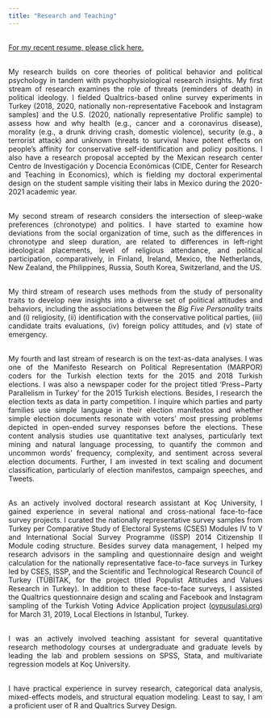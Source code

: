 ```yaml
---
title: "Research and Teaching"
---
```

<!-- Global site tag (gtag.js) - Google Analytics -->
<script async src="https://www.googletagmanager.com/gtag/js?id=UA-166011945-1"></script>
<script>
  window.dataLayer = window.dataLayer || [];
  function gtag(){dataLayer.push(arguments);}
  gtag('js', new Date());

  gtag('config', 'UA-166011945-1');
</script>


<style>
body {
text-align: justify}
</style>

<br>
<a href="https://www.dropbox.com/s/f0bvpugdyl4e7yz/CV.pdf?dl=0">For my recent resume, please click here. </a>

<br>
My research builds on core theories of political behavior and political psychology in tandem with psychophysiological research insights. My first stream of research examines the role of threats (reminders of death) in political ideology. I fielded Qualtrics-based online survey experiments in Turkey (2018, 2020, nationally non-representative Facebook and Instagram samples) and the U.S. (2020, nationally representative Prolific sample) to assess how and why health (e.g., cancer and a coronavirus disease), morality (e.g., a drunk driving crash, domestic violence), security (e.g., a terrorist attack) and unknown threats to survival have potent effects on people’s affinity for conservative self-identification and policy positions. I also have a research proposal accepted by the Mexican research center Centro de Investigación y Docencia Económicas (CIDE, Center for Research and Teaching in Economics), which is fielding my doctoral experimental design on the student sample visiting their labs in Mexico during the 2020-2021 academic year.  

<br>
My second stream of research considers the intersection of sleep-wake preferences (chronotype) and politics. I have started to examine how deviations from the social organization of time, such as the differences in chronotype and sleep duration, are related to differences in left-right ideological placements, level of religious attendance, and political participation, comparatively, in Finland, Ireland, Mexico, the Netherlands, New Zealand, the Philippines, Russia, South Korea, Switzerland, and the US.

<br> 
My third stream of research uses methods from the study of personality traits to develop new insights into a diverse set of political attitudes and behaviors, including the associations between the <i>Big Five Personality</i> traits and (i) religiosity, (ii) identification with the conservative political parties, (iii) candidate traits evaluations, (iv) foreign policy attitudes, and (v) state of emergency.

<br>
My fourth and last stream of research is on the text-as-data analyses. I was one of the Manifesto Research on Political Representation (MARPOR) coders for the Turkish election texts for the 2015 and 2018 Turkish elections. I was also a newspaper coder for the project titled ‘Press−Party Parallelism in Turkey’ for the 2015 Turkish elections. Besides, I research the election texts as data in party competition. I inquire which parties and party families use simple language in their election manifestos and whether simple election documents resonate with voters’ most pressing problems depicted in open-ended survey responses before the elections. These content analysis studies use quantitative text analyses, particularly text mining and natural language processing, to quantify the common and uncommon words’ frequency, complexity, and sentiment across several election documents. Further, I am invested in text scaling and document classification, particularly of election manifestos, campaign speeches, and Tweets.

<br>
As an actively involved doctoral research assistant at Koç University, I gained experience in several national and cross-national face-to-face survey projects. I curated the nationally representative survey samples from Turkey per Comparative Study of Electoral Systems (CSES) Modules IV to V and International Social Survey Programme (ISSP) 2014 Citizenship II Module coding structure. Besides survey data management, I helped my research advisors in the sampling and questionnaire design and weight calculation for the nationally representative face-to-face surveys in Turkey led by CSES, ISSP, and the Scientific and Technological Research Council of Turkey (TÜBİTAK, for the project titled Populist Attitudes and Values Research in Turkey). In addition to these face-to-face surveys, I assisted the Qualtrics questionnaire design and scaling and Facebook and Instagram sampling of the Turkish Voting Advice Application project (<a href="http://oypusulasi.org/)">oypusulasi.org</a>) for March 31, 2019, Local Elections in Istanbul, Turkey.

<br>
I was an actively involved teaching assistant for several quantitative research methodology courses at undergraduate and graduate levels by leading the lab and problem sessions on SPSS, Stata, and multivariate regression models at Koç University.

<br>
I have practical experience in survey research, categorical data analysis, mixed-effects models, and structural equation modeling. Least to say, I am a proficient user of R and Qualtrics Survey Design.

<!--
<button class="btn btn-primary" data-toggle="collapse" data-target="#Spectra">To access to my recent resume, please click.</button> 
<div id="Spectra" class="collapse">    
<object data="CV.pdf" width="750px" height="750px">
    <embed src="CV.pdf">
    </embed>
</object>
</div>
--> 
